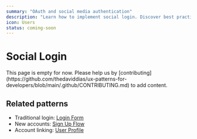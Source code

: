 ```yaml
---
summary: "OAuth and social media authentication"
description: "Learn how to implement social login. Discover best practices for OAuth flows, provider integration, and account linking."
icon: Users
status: coming-soon
---
```



# Social Login

<Callout type="warning">
  This page is empty for now. Please help us by
  [contributing](https://github.com/thedaviddias/ux-patterns-for-developers/blob/main/.github/CONTRIBUTING.md)
  to add content.
</Callout>

## Related patterns

- Traditional login: [Login Form](/patterns/authentication/login)
- New accounts: [Sign Up Flow](/patterns/authentication/signup)
- Account linking: [User Profile](/patterns/authentication/user-profile)